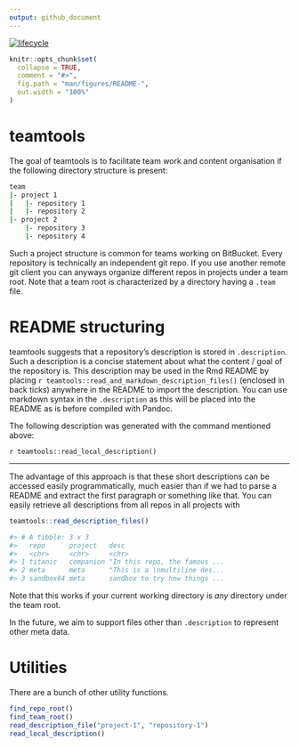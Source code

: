 ```yaml
---
output: github_document
---
```

[![lifecycle](https://img.shields.io/badge/lifecycle-experimental-orange.svg)](https://www.tidyverse.org/lifecycle/#experimental)
  
<!-- README.md is generated from README.Rmd. Please edit that file -->

```r
knitr::opts_chunk$set(
  collapse = TRUE,
  comment = "#>",
  fig.path = "man/figures/README-",
  out.width = "100%"
)
```


# teamtools

The goal of teamtools is to facilitate team work and content organisation 
if the following directory structure is present:
```bash
team
|- project 1
|   |- repository 1
|   |- repository 2
|- project 2
    |- repository 3
    |- repository 4
```

Such a project structure is common for teams working on BitBucket. Every
repository is technically an independent git repo. If you use another remote
git client you can anyways organize different repos in projects under a team
root. Note that a team root is characterized by a directory having a `.team` 
file.

# README structuring

teamtools suggests that a repository's description is stored in `.description`. 
Such a description is a concise statement about what the content / goal of 
the repository is.
This description may be used in the Rmd README by placing 
` r teamtools::read_and_markdown_description_files()` (enclosed in back ticks) 
anywhere in the README to import the description. You can use markdown
syntax in the `.description` as this will be placed into the README as is before
compiled with Pandoc.

The following description was generated with the command mentioned above:

`r teamtools::read_local_description()`


***

The advantage of this approach is that these short descriptions can be 
accessed easily programmatically, much easier than if we had to parse 
a README and extract the first paragraph or something like that. 
You can easily retrieve all descriptions from all repos in all projects with
```r
teamtools::read_description_files()
```
```r
#> # A tibble: 3 x 3
#>   repo      project   desc                                                                                          
#>   <chr>     <chr>     <chr>                                                                                         
#> 1 titanic   companion "In this repo, the famous ...
#> 2 meta      meta      "This is a \nmultiline des...
#> 3 sandbox84 meta      sandbox to try how things ...
```

Note that this works if your current working directory is *any* directory
under the team root.

In the future, we aim to support files other than `.description` to represent
other meta data.

# Utilities

There are a bunch of other utility functions.
```r
find_repo_root()
find_team_root()
read_description_file("project-1", "repository-1")
read_local_description()
```

